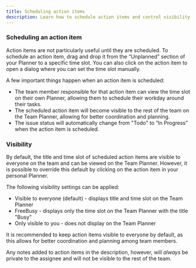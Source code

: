 ```yaml
---
title: Scheduling action items
description: Learn how to schedule action items and control visibility settings.
---
```


### Scheduling an action item
Action items are not particularly useful until they are scheduled. To schedule an action item, drag and drop it from the “Unplanned” section of your Planner to a specific time slot. You can also click on the action item to open a dialog where you can set the time slot manually.

A few important things happen when an action item is scheduled:
* The team member responsible for that action item can view the time slot on their own Planner, allowing them to schedule their workday around their tasks.
* The scheduled action item will become visible to the rest of the team on the Team Planner, allowing for better coordination and planning.
* The issue status will automatically change from "Todo" to “In Progress” when the action item is scheduled.

### Visibility

By default, the title and time slot of scheduled action items are visible to everyone on the team and can be viewed on the Team Planner. However, it is possible to override this default by clicking on the action item in your personal Planner.

The following visibility settings can be applied:
* Visible to everyone (default) - displays title and time slot on the Team Planner
* FreeBusy - displays only the time slot on the Team Planner with the title "Busy"
* Only visible to you - does not display on the Team Planner

It is recommended to keep action items visible to everyone by default, as this allows for better coordination and planning among team members.

Any notes added to action items in the description, however, will *always* be private to the assignee and will not be visible to the rest of the team.